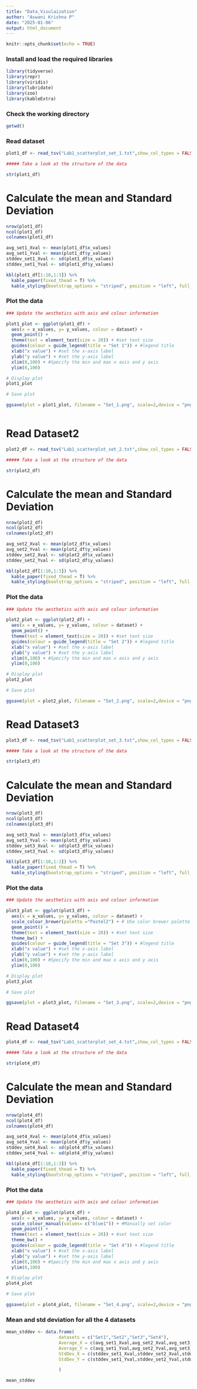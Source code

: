 ```yaml
---
title: "Data_Visulaization"
author: "Aswani Krishna P"
date: "2025-01-06"
output: html_document
---
```


```r
knitr::opts_chunk$set(echo = TRUE)
```

### Install and load the required libraries

```r
library(tidyverse)
library(repr)
library(viridis)
library(lubridate)
library(zoo)
library(kableExtra)
```

### Check the working directory

```r
getwd()

```
### Read dataset 

```r
plot1_df <- read_tsv("Lab1_scatterplot_set_1.txt",show_col_types = FALSE)

##### Take a look at the structure of the data

str(plot1_df)

```

# Calculate the mean and Standard Deviation
```r
nrow(plot1_df)
ncol(plot1_df)
colnames(plot1_df)

avg_set1_Xval <- mean(plot1_df$x_values)
avg_set1_Yval <- mean(plot1_df$y_values)
stddev_set1_Xval <- sd(plot1_df$x_values)
stddev_set1_Yval <- sd(plot1_df$y_values)

```

```r

kbl(plot1_df[1:10,1:3]) %>%
  kable_paper(fixed_thead = T) %>%
  kable_styling(bootstrap_options = "striped", position = "left", full_width = F)

```

### Plot the data

```r

### Update the aesthetics with axis and colour information

plot1_plot <- ggplot(plot1_df) +
  aes(x = x_values, y= y_values, colour = dataset) +
  geom_point() +
  theme(text = element_text(size = 20)) + #set text size
  guides(colour = guide_legend(title = "Set 1")) + #legend title
  xlab("x value") + #set the x-axis label
  ylab("y value") + #set the y-axis label
  xlim(0,100) + #Specify the min and max x axis and y axis
  ylim(0,100)

# Display plot
plot1_plot

# Save plot

ggsave(plot = plot1_plot, filename = "Set_1.png", scale=2,device = "png", units = c("cm"))



```



# Read Dataset2

```r

plot2_df <- read_tsv("Lab1_scatterplot_set_2.txt",show_col_types = FALSE)

##### Take a look at the structure of the data

str(plot2_df)

```

# Calculate the mean and Standard Deviation
```r
nrow(plot2_df)
ncol(plot2_df)
colnames(plot2_df)

avg_set2_Xval <- mean(plot2_df$x_values)
avg_set2_Yval <- mean(plot2_df$y_values)
stddev_set2_Xval <- sd(plot2_df$x_values)
stddev_set2_Yval <- sd(plot2_df$y_values)

```

```r

kbl(plot2_df[1:10,1:3]) %>%
  kable_paper(fixed_thead = T) %>%
  kable_styling(bootstrap_options = "striped", position = "left", full_width = F)

```

### Plot the data

```r

### Update the aesthetics with axis and colour information

plot2_plot <- ggplot(plot2_df) +
  aes(x = x_values, y= y_values, colour = dataset) +
  geom_point() +
  theme(text = element_text(size = 20)) + #set text size
  guides(colour = guide_legend(title = "Set 2")) + #legend title
  xlab("x value") + #set the x-axis label
  ylab("y value") + #set the y-axis label
  xlim(0,100) + #Specify the min and max x axis and y axis
  ylim(0,100)

# Display plot
plot2_plot

# Save plot

ggsave(plot = plot2_plot, filename = "Set_2.png", scale=2,device = "png", units = c("cm"))


```


# Read Dataset3

```r

plot3_df <- read_tsv("Lab1_scatterplot_set_3.txt",show_col_types = FALSE)

##### Take a look at the structure of the data

str(plot3_df)

```
# Calculate the mean and Standard Deviation
```r
nrow(plot3_df)
ncol(plot3_df)
colnames(plot3_df)

avg_set3_Xval <- mean(plot3_df$x_values)
avg_set3_Yval <- mean(plot3_df$y_values)
stddev_set3_Xval <- sd(plot3_df$x_values)
stddev_set3_Yval <- sd(plot3_df$y_values)

```

```r

kbl(plot3_df[1:10,1:3]) %>%
  kable_paper(fixed_thead = T) %>%
  kable_styling(bootstrap_options = "striped", position = "left", full_width = F)

```

### Plot the data

```r

### Update the aesthetics with axis and colour information

plot3_plot <- ggplot(plot3_df) +
  aes(x = x_values, y= y_values, colour = dataset) +
  scale_colour_brewer(palette ="Pastel2") + # USe color brewer palette
  geom_point() +
  theme(text = element_text(size = 20)) + #set text size
  theme_bw() +
  guides(colour = guide_legend(title = "Set 3")) + #legend title
  xlab("x value") + #set the x-axis label
  ylab("y value") + #set the y-axis label
  xlim(0,100) + #Specify the min and max x axis and y axis
  ylim(0,100)

# Display plot
plot3_plot

# Save plot

ggsave(plot = plot3_plot, filename = "Set_3.png", scale=2,device = "png", units = c("cm"))

```


# Read Dataset4

```r

plot4_df <- read_tsv("Lab1_scatterplot_set_4.txt",show_col_types = FALSE)

##### Take a look at the structure of the data

str(plot4_df)

```
# Calculate the mean and Standard Deviation
```r
nrow(plot4_df)
ncol(plot4_df)
colnames(plot4_df)

avg_set4_Xval <- mean(plot4_df$x_values)
avg_set4_Yval <- mean(plot4_df$y_values)
stddev_set4_Xval <- sd(plot4_df$x_values)
stddev_set4_Yval <- sd(plot4_df$y_values)

```

```r

kbl(plot4_df[1:10,1:3]) %>%
  kable_paper(fixed_thead = T) %>%
  kable_styling(bootstrap_options = "striped", position = "left", full_width = F)

```

### Plot the data

```r

### Update the aesthetics with axis and colour information

plot4_plot <- ggplot(plot4_df) +
  aes(x = x_values, y= y_values, colour = dataset) +
  scale_colour_manual(values= c("blue1")) + #Manually set color
  geom_point() +
  theme(text = element_text(size = 20)) + #set text size
  theme_bw() +
  guides(colour = guide_legend(title = "Set 4")) + #legend title
  xlab("x value") + #set the x-axis label
  ylab("y value") + #set the y-axis label
  xlim(0,100) + #Specify the min and max x axis and y axis
  ylim(0,100)

# Display plot
plot4_plot

# Save plot

ggsave(plot = plot4_plot, filename = "Set_4.png", scale=2,device = "png", units = c("cm"))

```

### Mean and std deviation for all the 4 datasets
```r

mean_stddev <- data.frame(
                    datasets = c("Set1","Set2","Set3","Set4"),
                    Average_X = c(avg_set1_Xval,avg_set2_Xval,avg_set3_Xval,avg_set4_Xval),
                    Average_Y = c(avg_set1_Yval,avg_set2_Yval,avg_set3_Yval,avg_set4_Yval),
                    StdDev_X = c(stddev_set1_Xval,stddev_set2_Xval,stddev_set3_Xval,stddev_set4_Xval),
                    StdDev_Y = c(stddev_set1_Yval,stddev_set2_Yval,stddev_set3_Yval,stddev_set4_Yval)

                    )

mean_stddev

```
